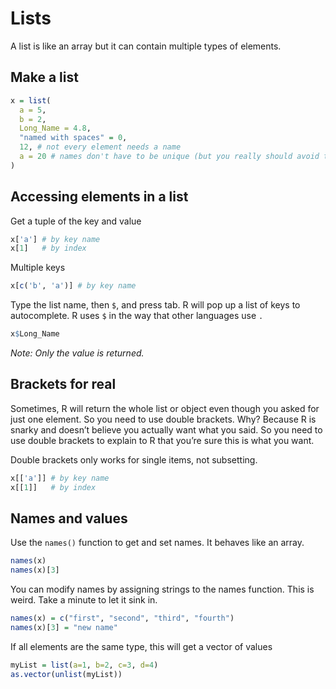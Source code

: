 
# Lists

A list is like an array but it can contain multiple types of elements.

## Make a list
```r
x = list(
  a = 5,
  b = 2,
  Long_Name = 4.8,
  "named with spaces" = 0,
  12, # not every element needs a name
  a = 20 # names don't have to be unique (but you really should avoid this)
)
```


## Accessing elements in a list

Get a tuple of the key and value
```r
x['a'] # by key name
x[1]   # by index
```

Multiple keys
```r
x[c('b', 'a')] # by key name
```

Type the list name, then `$`, and press tab. R will pop up a list of keys to autocomplete. 
R uses `$` in the way that other languages use `.`
```r
x$Long_Name
```
*Note: Only the value is returned.*


## Brackets for real

Sometimes, R will return the whole list or object even though you asked for just one element. So you need to use double brackets. Why? Because R is snarky and doesn't believe you actually want what you said. So you need to use double brackets to explain to R that you're sure this is what you want.

Double brackets only works for single items, not subsetting.
```r
x[['a']] # by key name
x[[1]]   # by index
```



## Names and values

Use the `names()` function to get and set names. It behaves like an array.
```r
names(x)
names(x)[3]
```

You can modify names by assigning strings to the names function. This is weird. Take a minute to let it sink in.
```r
names(x) = c("first", "second", "third", "fourth")
names(x)[3] = "new name"
```

If all elements are the same type, this will get a vector of values
```r
myList = list(a=1, b=2, c=3, d=4)
as.vector(unlist(myList))
```
